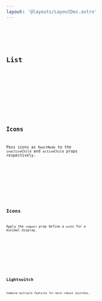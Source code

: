 ```yaml
---
layout: '@layouts/LayoutDoc.astro'
---
```




<Preview client:load>
	<Fragment slot="preview">
		<Example client:load />
	</Fragment>
	<Fragment slot="code">
		<Code code={ExampleRaw} lang="tsx" />
	</Fragment>
</Preview>

## List

<Preview client:load>
	<Fragment slot="preview">
		<ExampleList client:load />
	</Fragment>
	<Fragment slot="code">
		<Code code={ExampleListRaw} lang="tsx" />
	</Fragment>
</Preview>

## Icons

Pass icons as `ReactNode` to the `inactiveChild` and `activeChild` props respectively.

<Preview client:load>
	<Fragment slot="preview">
		<ExampleIcons client:load />
	</Fragment>
	<Fragment slot="code">
		<Code code={ExampleIconsRaw} lang="tsx" />
	</Fragment>
</Preview>

## Icons

Apply the `compact` prop define a `width` for a minimal display.

<Preview client:load>
	<Fragment slot="preview">
		<ExampleCompact client:load />
	</Fragment>
	<Fragment slot="code">
		<Code code={ExampleCompactRaw} lang="tsx" />
	</Fragment>
</Preview>

## Lightswitch

Combine multiple features for more robust switches.

<Preview client:load>
	<Fragment slot="preview">
		<ExampleLightswitch client:load />
	</Fragment>
	<Fragment slot="code">
		<Code code={ExampleLightswitchRaw} lang="tsx" />
	</Fragment>
</Preview>
